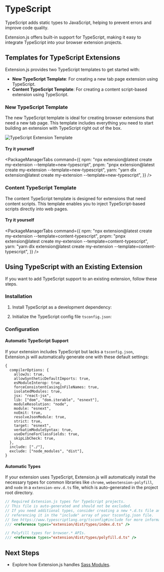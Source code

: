 
<AvatarImage icon="typescript" />

# TypeScript

TypeScript adds static types to JavaScript, helping to prevent errors and improve code quality.

Extension.js offers built-in support for TypeScript, making it easy to integrate TypeScript into your browser extension projects.

## Templates for TypeScript Extensions

Extension.js provides two TypeScript templates to get started with:

- **New TypeScript Template**: For creating a new tab page extension using TypeScript.
- **Content TypeScript Template**: For creating a content script-based extension using TypeScript.

### New TypeScript Template

The new TypeScript template is ideal for creating browser extensions that need a new tab page. This template includes everything you need to start building an extension with TypeScript right out of the box.

![TypeScript Extension Template](../../../../assets/guides/development/ts-template.png)

#### Try it yourself

<PackageManagerTabs
  command={{
    npm: "npx extension@latest create my-extension --template=new-typescript",
    pnpm: "pnpx extension@latest create my-extension --template=new-typescript",
    yarn: "yarn dlx extension@latest create my-extension --template=new-typescript",
  }}
/>

### Content TypeScript Template

The content TypeScript template is designed for extensions that need content scripts. This template enables you to inject TypeScript-based scripts directly into web pages.

#### Try it yourself

<PackageManagerTabs
  command={{
    npm: "npx extension@latest create my-extension --template=content-typescript",
    pnpm: "pnpx extension@latest create my-extension --template=content-typescript",
    yarn: "yarn dlx extension@latest create my-extension --template=content-typescript",
  }}
/>

## Using TypeScript with an Existing Extension

If you want to add TypeScript support to an existing extension, follow these steps.

### Installation

1. Install TypeScript as a development dependency:

<PackageManagerTabs command="install -D typescript" />

2. Initialize the TypeScript config file `tsconfig.json`:

<PackageManagerTabs command="tsc --init" />

### Configuration

#### Automatic TypeScript Support

If your extension includes TypeScript but lacks a `tsconfig.json`, Extension.js will automatically generate one with these default settings:

```json5
{
  compilerOptions: {
    allowJs: true,
    allowSyntheticDefaultImports: true,
    esModuleInterop: true,
    forceConsistentCasingInFileNames: true,
    isolatedModules: true,
    jsx: "react-jsx",
    lib: ["dom", "dom.iterable", "esnext"],
    moduleResolution: "node",
    module: "esnext",
    noEmit: true,
    resolveJsonModule: true,
    strict: true,
    target: "esnext",
    verbatimModuleSyntax: true,
    useDefineForClassFields: true,
    skipLibCheck: true,
  },
  include: ["./"],
  exclude: ["node_modules", "dist"],
}
```

#### Automatic Types

If your extension uses TypeScript, Extension.js will automatically install the necessary types for common libraries like `chrome`, `webextension-polyfill`, and `node` in a `extension-env.d.ts` file, which is auto-generated in the project root directory.

```ts
// Required Extension.js types for TypeScript projects.
// This file is auto-generated and should not be excluded.
// If you need additional types, consider creating a new *.d.ts file and
// referencing it in the "include" array of your tsconfig.json file.
// See https://www.typescriptlang.org/tsconfig#include for more information.
/// <reference types="extension/dist/types/index.d.ts" />

// Polyfill types for browser.* APIs.
/// <reference types="extension/dist/types/polyfill.d.ts" />
```

## Next Steps

- Explore how Extension.js handles [Sass Modules](./sass.mdx).
